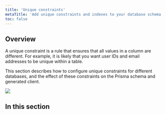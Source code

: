 ```yaml
---
title: 'Unique constraints'
metaTitle: 'Add unique constraints and indexes to your database schema'
toc: false
---
```


## Overview

A unique constraint is a rule that ensures that all values in a column are different. For example, it is likely that you want user IDs and email addresses to be unique within a table.

This section describes how to configure unique constraints for different databases, and the effect of these constraints on the Prisma schema and generated client.

![](unique-constraints-and-indexes/unique-constraint-illustration.png)

## In this section

<Subsections />

